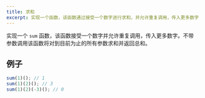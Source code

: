 ```yaml
---
title: 求和
excerpt: 实现一个函数，该函数通过接受一个数字进行求和，并允许重复调用，传入更多数字，直到不传入任何数字为止。
---
```


实现一个 `sum` 函数，该函数接受一个数字并允许重复调用，传入更多数字。不带参数调用该函数将对到目前为止的所有参数求和并返回总和。

## 例子

```js
sum(1)(); // 1
sum(1)(2)(); // 3
sum(1)(2)(-3)(); // 0
```
